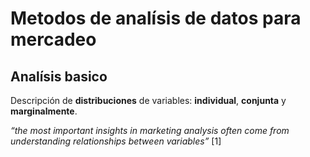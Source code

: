 # Metodos de analísis de datos para mercadeo

## Analísis basico

Descripción de **distribuciones** de variables: **individual**, **conjunta** y **marginalmente**.

_"the most important insights in marketing analysis often come from understanding relationships between variables"_ [1]
